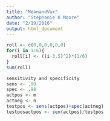 ```yaml
---
title: "MeanandVar"
author: "Stephanie K Moore"
date: "2/19/2016"
output: html_document
---
```


```r
roll <- c(0,0,0,0,0,0)
for(i in 1:6){
  roll[i] <- ((i-3.5)^2)*(1/6)
}
sum(roll)

sensitivity and specificity
sens <- .99
spec <- .98
actpos <- m
actneg <- n
testpos <- sens(actpos)+spec(actneg)
testposactpos <- sen(actpos)/testpos

```